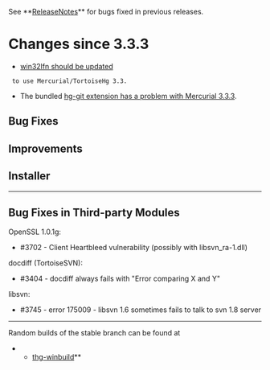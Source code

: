 See **[[ReleaseNotes]]** for bugs fixed in previous releases.

= Changes since 3.3.3 =

* [[https://bitbucket.org/remleduff/win32lfn/issue/11/|win32lfn should be updated]]
  to use Mercurial/TortoiseHg 3.3.
* The bundled [[/tortoisehg/thg/issue/4107/|hg-git extension has a problem with Mercurial 3.3.3]].

== Bug Fixes ==

== Improvements ==

== Installer ==

----

== Bug Fixes in Third-party Modules ==

OpenSSL 1.0.1g:
* #3702 - Client Heartbleed vulnerability (possibly with libsvn_ra-1.dll)

docdiff (TortoiseSVN):
* #3404 - docdiff always fails with "Error comparing X and Y"

libsvn:
* #3745 - error 175009 - libsvn 1.6 sometimes fails to talk to svn 1.8 server

----

Random builds of the stable branch can be found at
**[[http://bitbucket.org/tortoisehg/thg-winbuild/downloads/|thg-winbuild]]**
